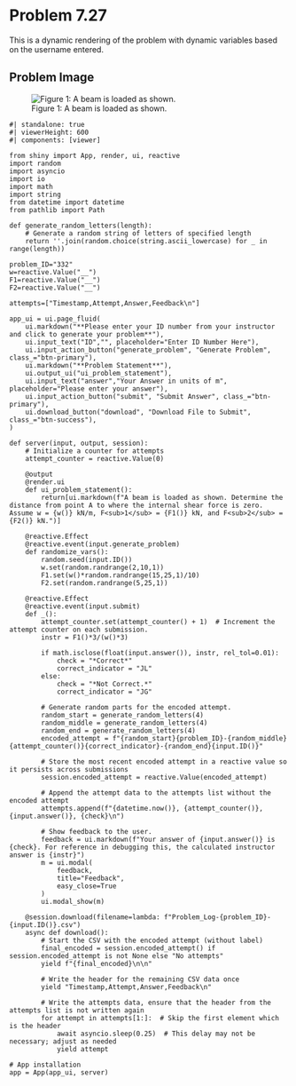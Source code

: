 # Problem 7.27 {.unnumbered}

This is a dynamic rendering of the problem with dynamic variables based on the username entered. 


## Problem Image

![Figure 1: A beam is loaded as shown.](images/332.png){fig-alt="Picture of a beam with a series of loads applied. F1 occurs at A, w occurs from A to B, and F2 occurs at C. The beam is attached to the wall at D. The distance from A to B is 3m, the distance from B to C is 2m, and the distance from C to D is 1m."}

```shinylive-python
#| standalone: true
#| viewerHeight: 600
#| components: [viewer]

from shiny import App, render, ui, reactive
import random
import asyncio
import io
import math
import string
from datetime import datetime
from pathlib import Path

def generate_random_letters(length):
    # Generate a random string of letters of specified length
    return ''.join(random.choice(string.ascii_lowercase) for _ in range(length))  

problem_ID="332"
w=reactive.Value("__")
F1=reactive.Value("__")
F2=reactive.Value("__")
  
attempts=["Timestamp,Attempt,Answer,Feedback\n"]

app_ui = ui.page_fluid(
    ui.markdown("**Please enter your ID number from your instructor and click to generate your problem**"),
    ui.input_text("ID","", placeholder="Enter ID Number Here"),
    ui.input_action_button("generate_problem", "Generate Problem", class_="btn-primary"),
    ui.markdown("**Problem Statement**"),
    ui.output_ui("ui_problem_statement"),
    ui.input_text("answer","Your Answer in units of m", placeholder="Please enter your answer"),
    ui.input_action_button("submit", "Submit Answer", class_="btn-primary"),
    ui.download_button("download", "Download File to Submit", class_="btn-success"),
)

def server(input, output, session):
    # Initialize a counter for attempts
    attempt_counter = reactive.Value(0)

    @output
    @render.ui
    def ui_problem_statement():
        return[ui.markdown(f"A beam is loaded as shown. Determine the distance from point A to where the internal shear force is zero. Assume w = {w()} kN/m, F<sub>1</sub> = {F1()} kN, and F<sub>2</sub> = {F2()} kN.")]
    
    @reactive.Effect
    @reactive.event(input.generate_problem)
    def randomize_vars():
        random.seed(input.ID())
        w.set(random.randrange(2,10,1))
        F1.set(w()*random.randrange(15,25,1)/10)
        F2.set(random.randrange(5,25,1))
        
    @reactive.Effect
    @reactive.event(input.submit)
    def _():
        attempt_counter.set(attempt_counter() + 1)  # Increment the attempt counter on each submission.
        instr = F1()*3/(w()*3)

        if math.isclose(float(input.answer()), instr, rel_tol=0.01):
            check = "*Correct*"
            correct_indicator = "JL"
        else:
            check = "*Not Correct.*"
            correct_indicator = "JG"

        # Generate random parts for the encoded attempt.
        random_start = generate_random_letters(4)
        random_middle = generate_random_letters(4)
        random_end = generate_random_letters(4)
        encoded_attempt = f"{random_start}{problem_ID}-{random_middle}{attempt_counter()}{correct_indicator}-{random_end}{input.ID()}"

        # Store the most recent encoded attempt in a reactive value so it persists across submissions
        session.encoded_attempt = reactive.Value(encoded_attempt)

        # Append the attempt data to the attempts list without the encoded attempt
        attempts.append(f"{datetime.now()}, {attempt_counter()}, {input.answer()}, {check}\n")

        # Show feedback to the user.
        feedback = ui.markdown(f"Your answer of {input.answer()} is {check}. For reference in debugging this, the calculated instructor answer is {instr}")
        m = ui.modal(
            feedback,
            title="Feedback",
            easy_close=True
        )
        ui.modal_show(m)

    @session.download(filename=lambda: f"Problem_Log-{problem_ID}-{input.ID()}.csv")
    async def download():
        # Start the CSV with the encoded attempt (without label)
        final_encoded = session.encoded_attempt() if session.encoded_attempt is not None else "No attempts"
        yield f"{final_encoded}\n\n"
        
        # Write the header for the remaining CSV data once
        yield "Timestamp,Attempt,Answer,Feedback\n"
        
        # Write the attempts data, ensure that the header from the attempts list is not written again
        for attempt in attempts[1:]:  # Skip the first element which is the header
            await asyncio.sleep(0.25)  # This delay may not be necessary; adjust as needed
            yield attempt

# App installation
app = App(app_ui, server)
```
